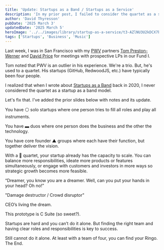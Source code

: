 ```yaml
---
title: 'Update: Startups as a Band / Startups as a Service'
description: 'In my prior post, I failed to consider the quartet as a startup as a band model.'
author: 'David Thyresson'
pubDate: '2025 March 3'
updatedDate: '2025 March 5'
heroImage: '../../images/library/startup-as-a-service/t3-AZlNU3U2kDCX7bBHnD.png'
tags: ['Startups', 'Business', 'Music']
---
```



Last week, I was in San Francisco with my [PWV](https://www.pwv.com) partners [Tom Preston-Werner](https://tom.preston-werner.com) and [David Price](https://thedavidprice.com) for meetings with prospective LPs in our Fund I.

Tom noted that PWV is an outlier in his experience. We're a trio. But, he's used to a quartet. His startups (GitHub, RedwoodJS, etc.) have typically been four people.

I realized that when I wrote about [Startups as a Band](./post-startups-as-a-service-band) back in 2020, I never considered the quartet as a startup as a band model.

Let's fix that. I've added the prior slides below with notes and its update.

<MarkdownPostImage path="startup-as-a-service/startup-as-a-service.002.jpeg" alt="Startups as a Service Band" class="shadow-lg" />

You have ⚪ solo startups where one person tries to fill all roles and play all instruments.

You have ▬ duos where one person does the business and the other the technology.

You have core founder ▲ groups where each have their function, but together deliver the vision.

<MarkdownPostImage path="startup-as-a-service/_startup-as-a-service-4-b-p.003.png" alt="Startups as a Service Band" class="shadow-lg" />

With a 🔲 quartet, your startup already has the capacity to scale. You can balance more responsibilities, ideate more products or features simultaneously, or engage with customers and investors in more ways so strategic growth becomes more feasible.

<MarkdownPostImage path="startup-as-a-service/startup-as-a-service.003.jpeg" alt="Startups as a Service Band" class="shadow-lg" />

“Dreamer, you know you are a dreamer. Well, can you put your hands in your head? Oh no!”

<MarkdownPostImage path="startup-as-a-service/_startup-as-a-service-4-b-p.005.png" alt="Startups as a Service Band" class="shadow-lg" />

"Damage destructor / Crowd disruptor"

<MarkdownPostImage path="startup-as-a-service/startup-as-a-service.004.jpeg" alt="Startups as a Service Band" class="shadow-lg" />

CEO’s living the dream.

<MarkdownPostImage path="startup-as-a-service/_startup-as-a-service-4-b-p.007.png" alt="Startups as a Service Band" class="shadow-lg" />

This prototype is C Suite (so sweet?).

<MarkdownPostImage path="startup-as-a-service/startup-as-a-service.005.jpeg" alt="Startups as a Service Band" class="shadow-lg" />

Startups are hard and you can’t do it alone. But finding the right team and having clear roles and responsibilities is key to success.

<MarkdownPostImage path="startup-as-a-service/_startup-as-a-service-4-b-p.009.png" alt="Startups as a Service Band" class="shadow-lg" />

Still cannot do it alone. At least with a team of four, you can find your Ringo. The End.
